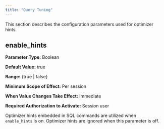 ```yaml
---
title: "Query Tuning"
---
```


<div id="query_tuning" class="registered_link"></div>




This section describes the configuration parameters used for optimizer hints.

## enable\_hints

**Parameter Type:** Boolean

**Default Value:** true

**Range:** {true \| false}

**Minimum Scope of Effect:** Per session

**When Value Changes Take Effect:** Immediate

**Required Authorization to Activate:** Session user

Optimizer hints embedded in SQL commands are utilized when `enable_hints` is on. Optimizer hints are ignored when this parameter is off.

